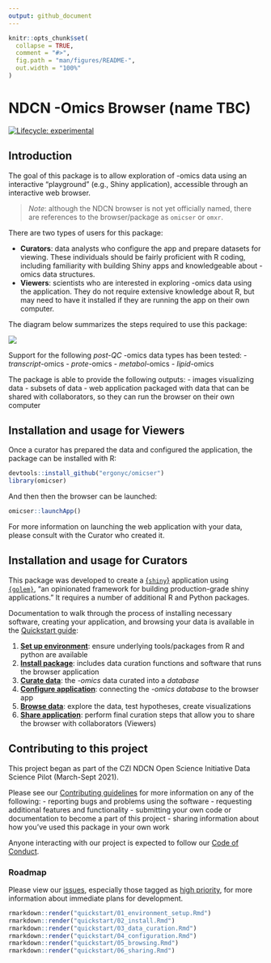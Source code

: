 ```yaml
---
output: github_document
---
```


<!-- README.md is generated from README.Rmd. Please edit that file -->

```r
knitr::opts_chunk$set(
  collapse = TRUE,
  comment = "#>",
  fig.path = "man/figures/README-",
  out.width = "100%"
)
```

# NDCN -Omics Browser (name TBC)

<!-- badges: start -->
[![Lifecycle: experimental](https://img.shields.io/badge/lifecycle-experimental-orange.svg)](https://lifecycle.r-lib.org/articles/stages.html#experimental)
<!-- badges: end -->


## Introduction

The goal of this package is to allow exploration of -omics data using
an interactive "playground" (e.g., Shiny application),
accessible through an interactive web browser.

> *Note*:  although the NDCN browser is not yet officially named, there are references to the browser/package as `omicser` or `omxr`.

There are two types of users for this package:

- **Curators**: data analysts who configure the app and prepare datasets for viewing. These individuals should be fairly proficient with R coding, including familiarity with building Shiny apps and knowledgeable about -omics data structures.
- **Viewers**: scientists who are interested in exploring -omics data using the application. They do not require extensive knowledge about R, but may need to have it installed if they are running the app on their own computer.

The diagram below summarizes the steps required to use this package:

![ ]("omicser-overview.png")

Support for the following _post-QC_ -omics data types has been tested:
- _transcript_-omics
- _prote_-omics
- _metabol_-omics
- _lipid_-omics

The package is able to provide the following outputs:
- images visualizing data
- subsets of data
- web application packaged with data that can be shared with collaborators, so they can run the browser on their own computer

## Installation and usage for Viewers

Once a curator has prepared the data and configured the application,
the package can be installed with R:

```r
devtools::install_github("ergonyc/omicser")
library(omicser)
```

And then then the browser can be launched:

```r
omicser::launchApp()
```

For more information on launching the web application with your data,
please consult with the Curator who created it.

## Installation and usage for Curators

This package was developed to create a [{`shiny`}](https://shiny.rstudio.com/) application using  
[`{golem}`](https://github.com/ThinkR-open/golem), "an opinionated framework for building production-grade shiny applications."
It requires a number of additional R and Python packages.

Documentation to walk through the process of installing necessary software, creating your application, and browsing your data is available in the [Quickstart guide](quickstart/):

1. [**Set up environment**](quickstart/01_environment_setup.md): ensure underlying tools/packages from R and python are available 
2. [**Install package**](quickstart/02_install.md): includes data curation functions and software that runs the browser application
3. [**Curate data**](quickstart/03_data_curation.md): the _-omics_ data curated into a _database_
4. [**Configure application**](quickstart/04_configuration.md): connecting the _-omics database_ to the browser app
5. [**Browse data**](quickstart/05_browsing.md): explore the data, test hypotheses, create visualizations
6. [**Share application**](quickstart/06_sharing.md): perform final curation steps that allow you to share the browser with collaborators (Viewers)

## Contributing to this project

This project began as part of the CZI NDCN Open Science Initiative Data Science Pilot (March-Sept 2021).

Please see our [Contributing guidelines](CONTRIBUTING.md)
for more information on any of the following:
- reporting bugs and problems using the software
- requesting additional features and functionality
- submitting your own code or documentation to become a part of this project
- sharing information about how you've used this package in your own work

Anyone interacting with our project is expected to follow our [Code of Conduct](CODE_OF_CONDUCT.md).

### Roadmap

Please view our [issues](https://github.com/ergonyc/omicser/issues),
especially those tagged as [high priority](https://github.com/ergonyc/omicser/issues?q=is%3Aopen+is%3Aissue+label%3A%22high+priority%22),
for more information about immediate plans for development.

```r
rmarkdown::render("quickstart/01_environment_setup.Rmd")
rmarkdown::render("quickstart/02_install.Rmd")
rmarkdown::render("quickstart/03_data_curation.Rmd")
rmarkdown::render("quickstart/04_configuration.Rmd")
rmarkdown::render("quickstart/05_browsing.Rmd")
rmarkdown::render("quickstart/06_sharing.Rmd")
```
